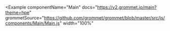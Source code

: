 
<Example
  componentName="Main"
  docs="https://v2.grommet.io/main?theme=hpe"
  grommetSource="https://github.com/grommet/grommet/blob/master/src/js/components/Main/Main.js"
  width="100%"
>
  <GridExample />
</Example>
